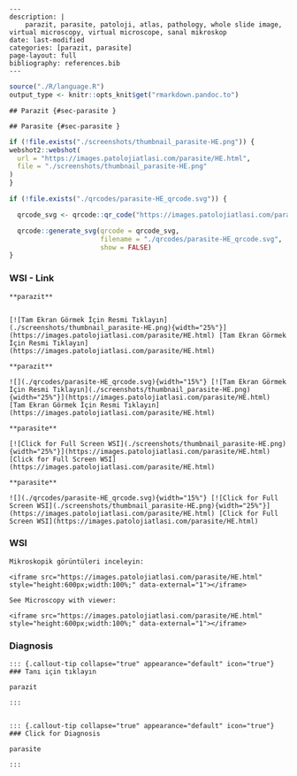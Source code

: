 





```comment
---
description: |
    parazit, parasite, patoloji, atlas, pathology, whole slide image, virtual microscopy, virtual microscope, sanal mikroskop
date: last-modified
categories: [parazit, parasite]
page-layout: full
bibliography: references.bib
---
```



```r
source("./R/language.R")
output_type <- knitr::opts_knit$get("rmarkdown.pandoc.to")
```


```asis
## Parazit {#sec-parasite }
```


```asis
## Parasite {#sec-parasite }
```






```r
if (!file.exists("./screenshots/thumbnail_parasite-HE.png")) {
webshot2::webshot(
  url = "https://images.patolojiatlasi.com/parasite/HE.html",
  file = "./screenshots/thumbnail_parasite-HE.png"
)
}
```



```r
if (!file.exists("./qrcodes/parasite-HE_qrcode.svg")) {

  qrcode_svg <- qrcode::qr_code("https://images.patolojiatlasi.com/parasite/HE.html")

  qrcode::generate_svg(qrcode = qrcode_svg,
                       filename = "./qrcodes/parasite-HE_qrcode.svg",
                       show = FALSE)
}
```











::::: panel-tabset


### WSI - Link








:::: {.content-hidden when-format="pdf"}


```asis

**parazit**


[![Tam Ekran Görmek İçin Resmi Tıklayın](./screenshots/thumbnail_parasite-HE.png){width="25%"}](https://images.patolojiatlasi.com/parasite/HE.html) [Tam Ekran Görmek İçin Resmi Tıklayın](https://images.patolojiatlasi.com/parasite/HE.html)

```

::::


:::: {.content-visible when-format="pdf"}

```asis

**parazit**

![](./qrcodes/parasite-HE_qrcode.svg){width="15%"} [![Tam Ekran Görmek İçin Resmi Tıklayın](./screenshots/thumbnail_parasite-HE.png){width="25%"}](https://images.patolojiatlasi.com/parasite/HE.html) [Tam Ekran Görmek İçin Resmi Tıklayın](https://images.patolojiatlasi.com/parasite/HE.html)

```



::::




:::: {.content-hidden when-format="pdf"}


```asis

**parasite**

[![Click for Full Screen WSI](./screenshots/thumbnail_parasite-HE.png){width="25%"}](https://images.patolojiatlasi.com/parasite/HE.html) [Click for Full Screen WSI](https://images.patolojiatlasi.com/parasite/HE.html)

```

::::


:::: {.content-visible when-format="pdf"}

```asis

**parasite**

![](./qrcodes/parasite-HE_qrcode.svg){width="15%"} [![Click for Full Screen WSI](./screenshots/thumbnail_parasite-HE.png){width="25%"}](https://images.patolojiatlasi.com/parasite/HE.html) [Click for Full Screen WSI](https://images.patolojiatlasi.com/parasite/HE.html)

```


::::







### WSI








```asis
Mikroskopik görüntüleri inceleyin:

<iframe src="https://images.patolojiatlasi.com/parasite/HE.html" style="height:600px;width:100%;" data-external="1"></iframe>

```





```asis

See Microscopy with viewer:

<iframe src="https://images.patolojiatlasi.com/parasite/HE.html" style="height:600px;width:100%;" data-external="1"></iframe>

```





### Diagnosis


```asis


::: {.callout-tip collapse="true" appearance="default" icon="true"}
### Tanı için tıklayın

parazit

:::


```


```asis


::: {.callout-tip collapse="true" appearance="default" icon="true"}
### Click for Diagnosis

parasite

:::

```









:::::







